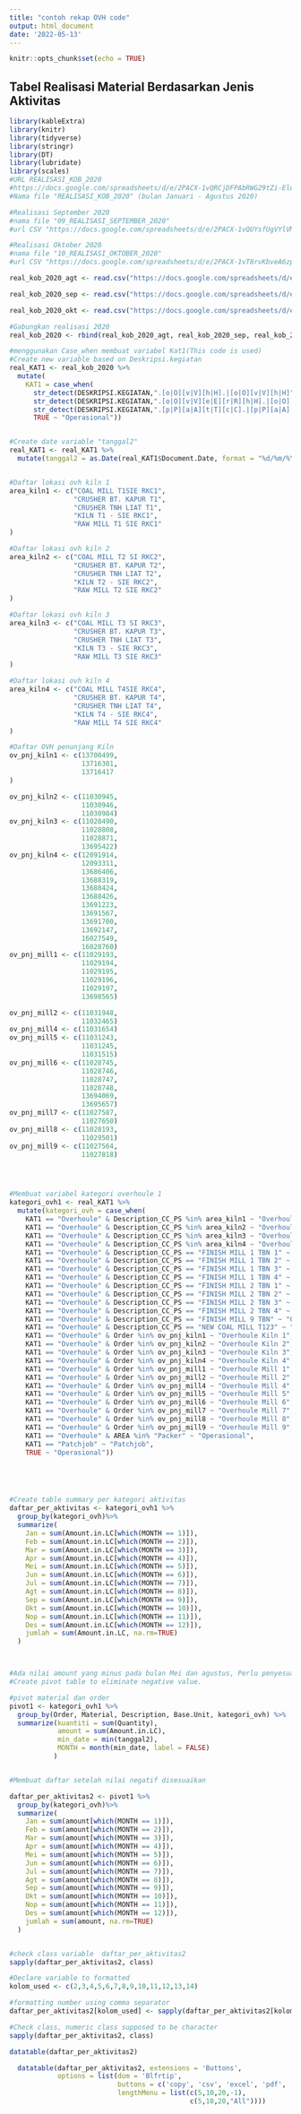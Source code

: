```yaml
---
title: "contoh rekap OVH code"
output: html_document
date: '2022-05-13'
---
```


```r
knitr::opts_chunk$set(echo = TRUE)
```

## Tabel Realisasi Material Berdasarkan Jenis Aktivitas


```r
library(kableExtra)
library(knitr)
library(tidyverse)
library(stringr)
library(DT)
library(lubridate)
library(scales)
#URL REALISASI_KOB_2020
#https://docs.google.com/spreadsheets/d/e/2PACX-1vQRCjDFPAbRWG29tZi-ElqxltS79tuT4Yhn4LfTUYJVufwjtad25YJp4rsFPCrC1SEg_4A_V3IITH6B/pub?gid=0&single=true&output=csv
#Nama file "REALISASI_KOB_2020" (bulan Januari - Agustus 2020)

#Realisasi September 2020
#nama file "09_REALISASI_SEPTEMBER_2020"
#url CSV "https://docs.google.com/spreadsheets/d/e/2PACX-1vQUYsfUgVYlVMpSWUj0U20y7GjAFgdPdNQhMxry-_31ekA_9i1KIlNHoiDgI0H0N1ady3g2SGQUICBU/pub?gid=0&single=true&output=csv"

#Realisasi Oktober 2020
#nama file "10_REALISASI_OKTOBER_2020"
#url CSV "https://docs.google.com/spreadsheets/d/e/2PACX-1vT8rvKbveA6zpqnmjRLfpkFszVZWSVHhLsx0Ldxhpj_SRv5L7aO9oBKGEVzjqeWPiDCY_a45FFRMYwc/pub?gid=0&single=true&output=csv"

real_kob_2020_agt <- read.csv("https://docs.google.com/spreadsheets/d/e/2PACX-1vQRCjDFPAbRWG29tZi-ElqxltS79tuT4Yhn4LfTUYJVufwjtad25YJp4rsFPCrC1SEg_4A_V3IITH6B/pub?gid=0&single=true&range=A1:AK21613&chrome=false&output=csv")

real_kob_2020_sep <- read.csv("https://docs.google.com/spreadsheets/d/e/2PACX-1vQUYsfUgVYlVMpSWUj0U20y7GjAFgdPdNQhMxry-_31ekA_9i1KIlNHoiDgI0H0N1ady3g2SGQUICBU/pub?gid=0&single=true&output=csv")

real_kob_2020_okt <- read.csv("https://docs.google.com/spreadsheets/d/e/2PACX-1vT8rvKbveA6zpqnmjRLfpkFszVZWSVHhLsx0Ldxhpj_SRv5L7aO9oBKGEVzjqeWPiDCY_a45FFRMYwc/pub?gid=0&single=true&output=csv")

#Gabungkan realisasi 2020
real_kob_2020 <- rbind(real_kob_2020_agt, real_kob_2020_sep, real_kob_2020_okt)

#menggunakan Case_when membuat variabel Kat1(This code is used)
#Create new variable based on Deskripsi.kegiatan
real_KAT1 <- real_kob_2020 %>%
  mutate(
    KAT1 = case_when(
      str_detect(DESKRIPSI.KEGIATAN,".[o|O][v|V][h|H].|[o|O][v|V][h|H]") ~ "Overhoule",
      str_detect(DESKRIPSI.KEGIATAN,".[o|O][v|V][e|E][r|R][h|H].|[o|O][v|V][e|E][r|R][h|H]") ~ "Overhoule",
      str_detect(DESKRIPSI.KEGIATAN,".[p|P][a|A][t|T][c|C].|[p|P][a|A][t|T][c|C]") ~ "Patchjob",
      TRUE ~ "Operasional"))


#Create date variable "tanggal2"
real_KAT1 <- real_KAT1 %>%
  mutate(tanggal2 = as.Date(real_KAT1$Document.Date, format = "%d/%m/%Y"))


#Daftar lokasi ovh kiln 1
area_kiln1 <- c("COAL MILL T1SIE RKC1",
                "CRUSHER BT. KAPUR T1",
                "CRUSHER TNH LIAT T1",
                "KILN T1 - SIE RKC1",
                "RAW MILL T1 SIE RKC1"
)

#Daftar lokasi ovh kiln 2
area_kiln2 <- c("COAL MILL T2 SI RKC2",
                "CRUSHER BT. KAPUR T2",
                "CRUSHER TNH LIAT T2",
                "KILN T2 - SIE RKC2",
                "RAW MILL T2 SIE RKC2"
)

#Daftar lokasi ovh kiln 3
area_kiln3 <- c("COAL MILL T3 SI RKC3",
                "CRUSHER BT. KAPUR T3",
                "CRUSHER TNH LIAT T3",
                "KILN T3 - SIE RKC3",
                "RAW MILL T3 SIE RKC3"
)

#Daftar lokasi ovh kiln 4
area_kiln4 <- c("COAL MILL T4SIE RKC4",
                "CRUSHER BT. KAPUR T4",
                "CRUSHER TNH LIAT T4",
                "KILN T4 - SIE RKC4",
                "RAW MILL T4 SIE RKC4"
)

#Daftar OVH penunjang Kiln
ov_pnj_kiln1 <- c(13700499,
                  13716301,
                  13716417
)

ov_pnj_kiln2 <- c(11030945,
                  11030946,
                  11030984)
ov_pnj_kiln3 <- c(11028490,
                  11028808,
                  11028871,
                  13695422)
ov_pnj_kiln4 <- c(12091914,
                  12093311,
                  13686406,
                  13688319,
                  13688424,
                  13688426,
                  13691223,
                  13691567,
                  13691700,
                  13692147,
                  16027549,
                  16028760)
ov_pnj_mill1 <- c(11029193,
                  11029194,
                  11029195,
                  11029196,
                  11029197,
                  13698565)

ov_pnj_mill2 <- c(11031948,
                  11032465)
ov_pnj_mill4 <- c(11031654)
ov_pnj_mill5 <- c(11031243,
                  11031245,
                  11031515)
ov_pnj_mill6 <- c(11028745,
                  11028746,
                  11028747,
                  11028748,
                  13694069,
                  13695657)
ov_pnj_mill7 <- c(11027587,
                  11027650)
ov_pnj_mill8 <- c(11028193,
                  11029501)
ov_pnj_mill9 <- c(11027564,
                  11027818)                 




#Membuat variabel kategori overhoule 1
kategori_ovh1 <- real_KAT1 %>%
  mutate(kategori_ovh = case_when(
    KAT1 == "Overhoule" & Description_CC_PS %in% area_kiln1 ~ "Overhoule Kiln 1",
    KAT1 == "Overhoule" & Description_CC_PS %in% area_kiln2 ~ "Overhoule Kiln 2",
    KAT1 == "Overhoule" & Description_CC_PS %in% area_kiln3 ~ "Overhoule Kiln 3",
    KAT1 == "Overhoule" & Description_CC_PS %in% area_kiln4 ~ "Overhoule Kiln 4",
    KAT1 == "Overhoule" & Description_CC_PS == "FINISH MILL 1 TBN 1" ~ "Overhoule Mill 1",
    KAT1 == "Overhoule" & Description_CC_PS == "FINISH MILL 1 TBN 2" ~ "Overhoule Mill 3",
    KAT1 == "Overhoule" & Description_CC_PS == "FINISH MILL 1 TBN 3" ~ "Overhoule Mill 5",
    KAT1 == "Overhoule" & Description_CC_PS == "FINISH MILL 1 TBN 4" ~ "Overhoule Mill 7",
    KAT1 == "Overhoule" & Description_CC_PS == "FINISH MILL 2 TBN 1" ~ "Overhoule Mill 2",
    KAT1 == "Overhoule" & Description_CC_PS == "FINISH MILL 2 TBN 2" ~ "Overhoule Mill 4",
    KAT1 == "Overhoule" & Description_CC_PS == "FINISH MILL 2 TBN 3" ~ "Overhoule Mill 6",
    KAT1 == "Overhoule" & Description_CC_PS == "FINISH MILL 2 TBN 4" ~ "Overhoule Mill 8",
    KAT1 == "Overhoule" & Description_CC_PS == "FINISH MILL 9 TBN" ~ "Overhoule Mill 9",
    KAT1 == "Overhoule" & Description_CC_PS == "NEW COAL MILL T123" ~ "Overhoule Kiln 1",
    KAT1 == "Overhoule" & Order %in% ov_pnj_kiln1 ~ "Overhoule Kiln 1",
    KAT1 == "Overhoule" & Order %in% ov_pnj_kiln2 ~ "Overhoule Kiln 2",
    KAT1 == "Overhoule" & Order %in% ov_pnj_kiln3 ~ "Overhoule Kiln 3",
    KAT1 == "Overhoule" & Order %in% ov_pnj_kiln4 ~ "Overhoule Kiln 4",
    KAT1 == "Overhoule" & Order %in% ov_pnj_mill1 ~ "Overhoule Mill 1",
    KAT1 == "Overhoule" & Order %in% ov_pnj_mill2 ~ "Overhoule Mill 2",
    KAT1 == "Overhoule" & Order %in% ov_pnj_mill4 ~ "Overhoule Mill 4",
    KAT1 == "Overhoule" & Order %in% ov_pnj_mill5 ~ "Overhoule Mill 5",
    KAT1 == "Overhoule" & Order %in% ov_pnj_mill6 ~ "Overhoule Mill 6",
    KAT1 == "Overhoule" & Order %in% ov_pnj_mill7 ~ "Overhoule Mill 7",
    KAT1 == "Overhoule" & Order %in% ov_pnj_mill8 ~ "Overhoule Mill 8",
    KAT1 == "Overhoule" & Order %in% ov_pnj_mill9 ~ "Overhoule Mill 9",
    KAT1 == "Overhoule" & AREA %in% "Packer" ~ "Operasional",
    KAT1 == "Patchjob" ~ "Patchjob",
    TRUE ~ "Operasional"))





#Create table summary per kategori aktivitas
daftar_per_aktivitas <- kategori_ovh1 %>%
  group_by(kategori_ovh)%>%
  summarize(
    Jan = sum(Amount.in.LC[which(MONTH == 1)]),
    Feb = sum(Amount.in.LC[which(MONTH == 2)]),
    Mar = sum(Amount.in.LC[which(MONTH == 3)]),
    Apr = sum(Amount.in.LC[which(MONTH == 4)]),
    Mei = sum(Amount.in.LC[which(MONTH == 5)]),
    Jun = sum(Amount.in.LC[which(MONTH == 6)]),
    Jul = sum(Amount.in.LC[which(MONTH == 7)]),
    Agt = sum(Amount.in.LC[which(MONTH == 8)]),
    Sep = sum(Amount.in.LC[which(MONTH == 9)]),
    Okt = sum(Amount.in.LC[which(MONTH == 10)]),
    Nop = sum(Amount.in.LC[which(MONTH == 11)]),
    Des = sum(Amount.in.LC[which(MONTH == 12)]),
    jumlah = sum(Amount.in.LC, na.rm=TRUE)
  )



#Ada nilai amount yang minus pada bulan Mei dan agustus, Perlu penyesuaian agar bernilai positif
#Create pivot table to eliminate negative value.

#pivot material dan order 
pivot1 <- kategori_ovh1 %>% 
  group_by(Order, Material, Description, Base.Unit, kategori_ovh) %>%
  summarize(kuantiti = sum(Quantity),
            amount = sum(Amount.in.LC),
            min_date = min(tanggal2),
            MONTH = month(min_date, label = FALSE)
           )


#Membuat daftar setelah nilai negatif disesuaikan

daftar_per_aktivitas2 <- pivot1 %>%
  group_by(kategori_ovh)%>%
  summarize(
    Jan = sum(amount[which(MONTH == 1)]),
    Feb = sum(amount[which(MONTH == 2)]),
    Mar = sum(amount[which(MONTH == 3)]),
    Apr = sum(amount[which(MONTH == 4)]),
    Mei = sum(amount[which(MONTH == 5)]),
    Jun = sum(amount[which(MONTH == 6)]),
    Jul = sum(amount[which(MONTH == 7)]),
    Agt = sum(amount[which(MONTH == 8)]),
    Sep = sum(amount[which(MONTH == 9)]),
    Okt = sum(amount[which(MONTH == 10)]),
    Nop = sum(amount[which(MONTH == 11)]),
    Des = sum(amount[which(MONTH == 12)]),
    jumlah = sum(amount, na.rm=TRUE)
  ) 


#check class variable  daftar_per_aktivitas2
sapply(daftar_per_aktivitas2, class) 

#Declare variable to formatted
kolom_used <- c(2,3,4,5,6,7,8,9,10,11,12,13,14)

#formatting number using comma separator
daftar_per_aktivitas2[kolom_used] <- sapply(daftar_per_aktivitas2[kolom_used], comma)

#Check class, numeric class supposed to be character
sapply(daftar_per_aktivitas2, class)

```



```r
datatable(daftar_per_aktivitas2)

```



```r

  datatable(daftar_per_aktivitas2, extensions = 'Buttons',
            options = list(dom = 'Blfrtip',
                           buttons = c('copy', 'csv', 'excel', 'pdf', 'print'),
                           lengthMenu = list(c(5,10,20,-1),
                                             c(5,10,20,"All"))))
```

